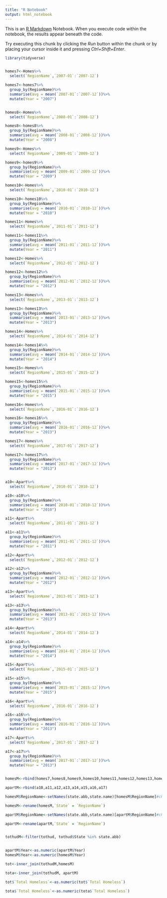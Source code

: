```yaml
---
title: "R Notebook"
output: html_notebook
---
```


This is an [R Markdown](http://rmarkdown.rstudio.com) Notebook. When you execute code within the notebook, the results appear beneath the code. 

Try executing this chunk by clicking the *Run* button within the chunk or by placing your cursor inside it and pressing *Ctrl+Shift+Enter*. 

```r
library(tidyverse)


homes7<-Homes%>%
  select(`RegionName`,`2007-01`:`2007-12`)

homes7<-homes7%>%
  group_by(RegionName)%>%
  summarise(avg = mean(`2007-01`:`2007-12`))%>%
  mutate(Year = "2007")


homes8<-Homes%>%
  select(`RegionName`,`2008-01`:`2008-12`)

homes8<-homes8%>%
  group_by(RegionName)%>%
  summarise(avg = mean(`2008-01`:`2008-12`))%>%
  mutate(Year = "2008")

homes9<-Homes%>%
  select(`RegionName`,`2009-01`:`2009-12`)

homes9<-homes9%>%
  group_by(RegionName)%>%
  summarise(avg = mean(`2009-01`:`2009-12`))%>%
  mutate(Year = "2009")

homes10<-Homes%>%
  select(`RegionName`,`2010-01`:`2010-12`)

homes10<-homes10%>%
  group_by(RegionName)%>%
  summarise(avg = mean(`2010-01`:`2010-12`))%>%
  mutate(Year = "2010")

homes11<-Homes%>%
  select(`RegionName`,`2011-01`:`2011-12`)

homes11<-homes11%>%
  group_by(RegionName)%>%
  summarise(avg = mean(`2011-01`:`2011-12`))%>%
  mutate(Year = "2011")

homes12<-Homes%>%
  select(`RegionName`,`2012-01`:`2012-12`)

homes12<-homes12%>%
  group_by(RegionName)%>%
  summarise(avg = mean(`2012-01`:`2012-12`))%>%
  mutate(Year = "2012")

homes13<-Homes%>%
  select(`RegionName`,`2013-01`:`2013-12`)

homes13<-homes13%>%
  group_by(RegionName)%>%
  summarise(avg = mean(`2013-01`:`2013-12`))%>%
  mutate(Year = "2013")

homes14<-Homes%>%
  select(`RegionName`,`2014-01`:`2014-12`)

homes14<-homes14%>%
  group_by(RegionName)%>%
  summarise(avg = mean(`2014-01`:`2014-12`))%>%
  mutate(Year = "2014")

homes15<-Homes%>%
  select(`RegionName`,`2015-01`:`2015-12`)

homes15<-homes15%>%
  group_by(RegionName)%>%
  summarise(avg = mean(`2015-01`:`2015-12`))%>%
  mutate(Year = "2015")

homes16<-Homes%>%
  select(`RegionName`,`2016-01`:`2016-12`)

homes16<-homes16%>%
  group_by(RegionName)%>%
  summarise(avg = mean(`2016-01`:`2016-12`))%>%
  mutate(Year = "2013")

homes17<-Homes%>%
  select(`RegionName`,`2017-01`:`2017-12`)

homes17<-homes17%>%
  group_by(RegionName)%>%
  summarise(avg = mean(`2017-01`:`2017-12`))%>%
  mutate(Year = "2013")


a10<-Apart%>%
  select(`RegionName`,`2010-01`:`2010-12`)

a10<-a10%>%
  group_by(RegionName)%>%
  summarise(avg = mean(`2010-01`:`2010-12`))%>%
  mutate(Year = "2010")

a11<-Apart%>%
  select(`RegionName`,`2011-01`:`2011-12`)

a11<-a11%>%
  group_by(RegionName)%>%
  summarise(avg = mean(`2011-01`:`2011-12`))%>%
  mutate(Year = "2011")

a12<-Apart%>%
  select(`RegionName`,`2012-01`:`2012-12`)

a12<-a12%>%
  group_by(RegionName)%>%
  summarise(avg = mean(`2012-01`:`2012-12`))%>%
  mutate(Year = "2012")

a13<-Apart%>%
  select(`RegionName`,`2013-01`:`2013-12`)

a13<-a13%>%
  group_by(RegionName)%>%
  summarise(avg = mean(`2013-01`:`2013-12`))%>%
  mutate(Year = "2013")

a14<-Apart%>%
  select(`RegionName`,`2014-01`:`2014-12`)

a14<-a14%>%
  group_by(RegionName)%>%
  summarise(avg = mean(`2014-01`:`2014-12`))%>%
  mutate(Year = "2014")

a15<-Apart%>%
  select(`RegionName`,`2015-01`:`2015-12`)

a15<-a15%>%
  group_by(RegionName)%>%
  summarise(avg = mean(`2015-01`:`2015-12`))%>%
  mutate(Year = "2015")

a16<-Apart%>%
  select(`RegionName`,`2016-01`:`2016-12`)

a16<-a16%>%
  group_by(RegionName)%>%
  summarise(avg = mean(`2016-01`:`2016-12`))%>%
  mutate(Year = "2013")

a17<-Apart%>%
  select(`RegionName`,`2017-01`:`2017-12`)

a17<-a17%>%
  group_by(RegionName)%>%
  summarise(avg = mean(`2017-01`:`2017-12`))%>%
  mutate(Year = "2013")


homesM<-rbind(homes7,homes8,homes9,homes10,homes11,homes12,homes13,homes14,homes15,homes16,homes17)

apartM<-rbind(a10,a11,a12,a13,a14,a15,a16,a17)

homesM$RegionName<-setNames(state.abb,state.name)[homesM$RegionName]#change state names to their abbreviations

homesM<-rename(homesM,`State` = `RegionName`)

apartM$RegionName<-setNames(state.abb,state.name)[apartM$RegionName]#change state names to their abbreviations

apartM<-rename(apartM,`State` = `RegionName`)


tothudM<-filter(tothud, tothud$State %in% state.abb)


apartM$Year<-as.numeric(apartM$Year)
homesM$Year<-as.numeric(homesM$Year)

tot<-inner_join(tothudM,homesM)

tota<-inner_join(tothudM, apartM)

tot$`Total Homeless`<-as.numeric(tot$`Total Homeless`)

tota$`Total Homeless`<-as.numeric(tota$`Total Homeless`)
```


